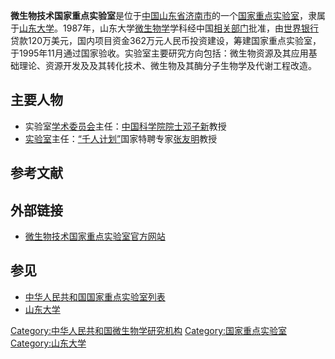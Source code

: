{{Unreferenced|time=2020-03-08T01:54:19+00:00}}
'''微生物技术国家重点实验室'''是位于[[中国|中国]][[山东省|山东省]][[济南市|济南市]]的一个[[中华人民共和国国家重点实验室列表|国家重点实验室]]，隶属于[[山东大学|山东大学]]。1987年，山东大学[[微生物学|微生物学]]学科经中国[[相关部门|相关部门]]批准，由[[世界银行|世界银行]]贷款120万美元，国内项目资金362万元人民币投资建设，筹建国家重点实验室，于1995年11月通过国家验收。实验室主要研究方向包括：微生物资源及其应用基础理论、资源开发及及其转化技术、微生物及其酶分子生物学及代谢工程改造。

== 主要人物 ==
* 实验室[[学术委员会|学术委员会]]主任：[[中国科学院院士|中国科学院院士]][[邓子新|邓子新]]教授
* [[实验室|实验室]]主任：[[“千人计划”|“千人计划”]]国家特聘专家[[张友明|张友明]]教授

== 参考文献 ==
{{Reflist}}

== 外部链接 ==
* [https://web.archive.org/web/20110717000911/http://www.mbtech.sdu.edu.cn/index.html 微生物技术国家重点实验室官方网站]

== 参见 ==
* [[中华人民共和国国家重点实验室列表|中华人民共和国国家重点实验室列表]]
* [[山东大学|山东大学]]

[[Category:中华人民共和国微生物学研究机构|Category:中华人民共和国微生物学研究机构]]
[[Category:国家重点实验室|Category:国家重点实验室]]
[[Category:山东大学|Category:山东大学]]
{{stub}}